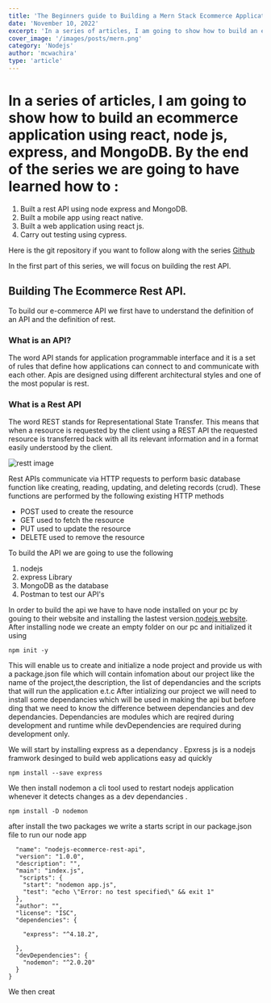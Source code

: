 ```yaml
---
title: 'The Beginners guide to Building a Mern Stack Ecommerce Application.'
date: 'November 10, 2022'
excerpt: 'In a series of articles, I am going to show how to build an ecommerce application using react, node js, express, and MongoDB'
cover_image: '/images/posts/mern.png'
category: 'Nodejs'
author: 'mcwachira'
type: 'article'
---
```




# In a series of articles, I am going to show how to build an ecommerce application using react, node js, express, and MongoDB. By the end of the  series we are going to have learned how to :
1. Built a rest API using node express and MongoDB.
2. Built a mobile app using react native.
3. Built a web application using react js.
4.  Carry out testing using cypress.

Here is the git repository if you want to follow along with the series [Github](https://github.com/mcwachira/nodejs-Ecommerce-rest-api)

In the first part of this series, we will focus on building the rest API.

## Building The Ecommerce Rest API.
To build our e-commerce API we first have to understand the definition of an API and the definition of rest.

### What is an API?
The word API  stands for application programmable interface and it is a set of rules that define how applications can connect to and communicate with each other.
Apis are designed using different architectural styles and one of the most popular is rest.


### What is a Rest API
The word REST stands for Representational State Transfer. This means that when a resource is requested by the client using a REST API the requested resource is transferred back with all its relevant information and in a format easily understood by the client.

<Image src="/images/posts/Rest-API.png" alt='restt image' width={1703} height={980} />


Rest APIs communicate via HTTP  requests to perform basic database function like creating, reading, updating, and deleting records (crud). These functions are performed by the following existing   HTTP methods

- POST      used to create the resource  
- GET        used to fetch the resource 
- PUT        used to update the resource 
- DELETE  used to remove the resource 




To build the API we are going to use the following 

1. nodejs
2. express Library
3. MongoDB as the database
4. Postman to test our API's 

In order to build the api we have to have node installed on your pc by gouing to their website and installing the lastest version.[nodejs website](https://nodejs.org/en/).
After installing node we  create an empty folder on our pc and initialized it using 

```
npm init -y 
``` 
This will enable us to  create and initialize a node project and provide us with a package.json file which will contain infomation about our project like the name of the project,the description,  the list of dependancies and the scripts that will run the application  e.t.c
  After intializing our project we will need to install some dependancies which will be used in making the api but before ding that  we need to know the difference between dependancies and dev dependancies.
Dependancies are modules  which are reqired during development and runtime while devDependencies are required during development only.

We  will start by installing express as a dependancy . Epxress js is a nodejs framwork desinged to build web applications easy ad quickly
```
npm install --save express
``` 
We then install nodemon a cli tool used to restart nodejs application whenever it detects changes  as a dev dependancies .
```
npm install -D nodemon
``` 
after install the two packages we write a starts script in our package.json file to run our node app 
```{
  "name": "nodejs-ecommerce-rest-api",
  "version": "1.0.0",
  "description": "",
  "main": "index.js",
   "scripts": {
    "start": "nodemon app.js",
    "test": "echo \"Error: no test specified\" && exit 1"
  },
  "author": "",
  "license": "ISC",
  "dependencies": {

    "express": "^4.18.2",
   
  },
  "devDependencies": {
    "nodemon": "^2.0.20"
  }
}

```
We then creat 

